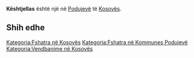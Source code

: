 {{Fshat në 
 | Emri                = Kështjellas
 | EmriAlt                = 
 | NAME_SHORT_FORM=      
 | NAME_GENERIC=      
 | NAME_SORT_NAME_RO=      KESHTJELLAS
 | FULL_NAME_RO = Kështjellas
 | FULL_NAME_ND_RO=Keshtjellas
 | SORT_NAME_RG=KESHTJELLAS
 | FULL_NAME_RG=Kështjellas
 | FULL_NAME_ND_RG=Keshtjellas
 | SRP_NAME_SHORT_FORM=      
 | SRP_NAME_GENERIC=      
 | SRP_NAME_SORT_NAME_RO=      
 | SRP_FULL_NAME_RO = 
 | SRP_FULL_NAME_ND_RO=
 | SRP_SORT_NAME_RG=
 | SRP_FULL_NAME_RG=
 | SRP_FULL_NAME_ND_RG=
 | Emri (Rasa dhanore) = 
 | Figura              = 
 | Shteti              = Kosovo
 | Komuna              = Podujevë
 | Kodi postar         = 
 | Sipërfaqja          = 

 | Popullsia           = 

 | Regj. i popullsisë  = 
 | Dend. e popullsisë  = 
 | Faqja zyrtare       = 
 <!--- Koordinatat ----> 
 | Gjerësia            = 42.879343
 | Gjatësia            = 21.088402
 | Lartësia            = 
}}
'''Kështjellas''' është një [[]] në [[Podujevë]] të [[Kosovës]].

<!-- == Gjeografia == -->
<!-- == Historia == -->
<!-- == Demografia == -->
== Shih edhe ==
{{Komuna Podujevë}}
{{Kosovo-Administrata-Cung}}

[[Kategoria:Fshatra në Kosovës]]
[[Kategoria:Fshatra në Kommunes Podujevë]]
[[Kategoria:Vendbanime në Kosovës]]